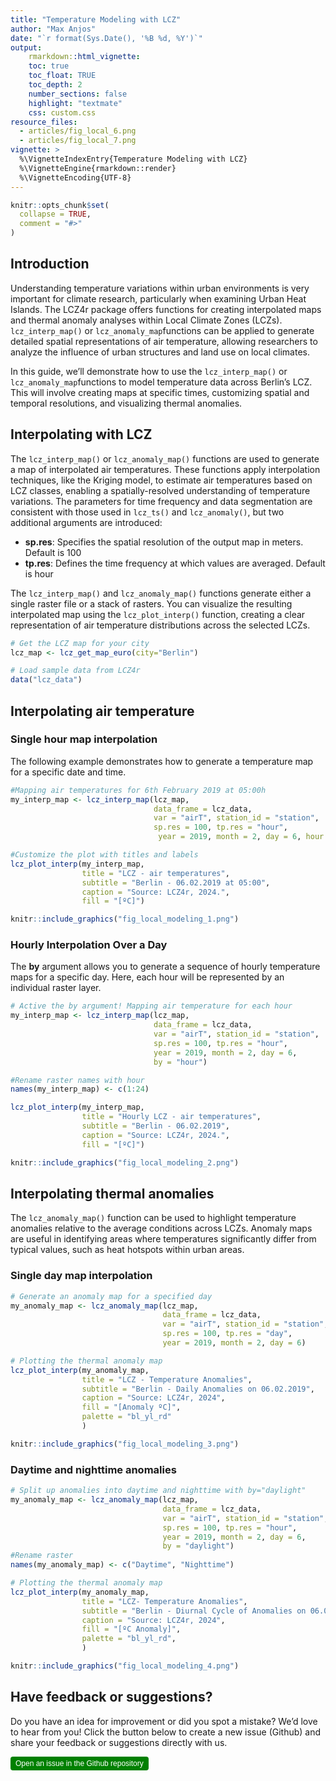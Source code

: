 ```yaml
---
title: "Temperature Modeling with LCZ"
author: "Max Anjos"
date: "`r format(Sys.Date(), '%B %d, %Y')`"
output:
    rmarkdown::html_vignette:
    toc: true
    toc_float: TRUE
    toc_depth: 2
    number_sections: false
    highlight: "textmate"
    css: custom.css
resource_files:
  - articles/fig_local_6.png
  - articles/fig_local_7.png
vignette: >
  %\VignetteIndexEntry{Temperature Modeling with LCZ}
  %\VignetteEngine{rmarkdown::render}
  %\VignetteEncoding{UTF-8}
---
```


```r
knitr::opts_chunk$set(
  collapse = TRUE,
  comment = "#>"
)
```

## Introduction

Understanding temperature variations within urban environments is very important for climate research, particularly when examining Urban Heat Islands. The LCZ4r package offers functions for creating interpolated maps and thermal anomaly analyses within Local Climate Zones (LCZs).  `lcz_interp_map()` or `lcz_anomaly_map`functions can be applied to generate detailed spatial representations of air temperature, allowing researchers to analyze the influence of urban structures and land use on local climates.

In this guide, we’ll demonstrate how to use the `lcz_interp_map()` or `lcz_anomaly_map`functions to model temperature data across Berlin's LCZ. This will involve creating maps at specific times, customizing spatial and temporal resolutions, and visualizing thermal anomalies.

## Interpolating with LCZ 

The `lcz_interp_map()` or `lcz_anomaly_map()` functions are used to generate a map of interpolated air temperatures. These functions apply interpolation techniques, like the Kriging model, to estimate air temperatures based on LCZ classes, enabling a spatially-resolved understanding of temperature variations. The parameters for time frequency and data segmentation are consistent with those used in `lcz_ts()` and `lcz_anomaly()`, but two additional arguments are introduced:

* **sp.res**: Specifies the spatial resolution of the output map in meters. Default is 100
* **tp.res**: Defines the time frequency at which values are averaged. Default is hour

The `lcz_interp_map()` and `lcz_anomaly_map()` functions generate either a single raster file or a stack of rasters. You can visualize the resulting interpolated map using the `lcz_plot_interp()` function, creating a clear representation of air temperature distributions across the selected LCZs.

```r
# Get the LCZ map for your city
lcz_map <- lcz_get_map_euro(city="Berlin")

# Load sample data from LCZ4r
data("lcz_data")
```

## Interpolating air temperature 

### Single hour map interpolation

The following example demonstrates how to generate a temperature map for a specific date and time.

```r

#Mapping air temperatures for 6th February 2019 at 05:00h 
my_interp_map <- lcz_interp_map(lcz_map,
                                data_frame = lcz_data, 
                                var = "airT", station_id = "station",
                                sp.res = 100, tp.res = "hour",
                                 year = 2019, month = 2, day = 6, hour = 5)

#Customize the plot with titles and labels
lcz_plot_interp(my_interp_map, 
                title = "LCZ - air temperatures", 
                subtitle = "Berlin - 06.02.2019 at 05:00",
                caption = "Source: LCZ4r, 2024.",
                fill = "[ºC]")
```

```r
knitr::include_graphics("fig_local_modeling_1.png")
```

### Hourly Interpolation Over a Day

The **by** argument allows you to generate a sequence of hourly temperature maps for a specific day. Here, each hour will be represented by an individual raster layer.

```r

# Active the by argument! Mapping air temperature for each hour
my_interp_map <- lcz_interp_map(lcz_map,
                                data_frame = lcz_data, 
                                var = "airT", station_id = "station",
                                sp.res = 100, tp.res = "hour",
                                year = 2019, month = 2, day = 6,
                                by = "hour")

#Rename raster names with hour
names(my_interp_map) <- c(1:24)

lcz_plot_interp(my_interp_map, 
                title = "Hourly LCZ - air temperatures", 
                subtitle = "Berlin - 06.02.2019",
                caption = "Source: LCZ4r, 2024.",
                fill = "[ºC]")

```

```r
knitr::include_graphics("fig_local_modeling_2.png")
```

## Interpolating thermal anomalies

The `lcz_anomaly_map()` function can be used to highlight temperature anomalies relative to the average conditions across LCZs. Anomaly maps are useful in identifying areas where temperatures significantly differ from typical values, such as heat hotspots within urban areas.

### Single day map interpolation
```r

# Generate an anomaly map for a specified day
my_anomaly_map <- lcz_anomaly_map(lcz_map,
                                  data_frame = lcz_data,
                                  var = "airT", station_id = "station",
                                  sp.res = 100, tp.res = "day",
                                  year = 2019, month = 2, day = 6)

# Plotting the thermal anomaly map
lcz_plot_interp(my_anomaly_map,
                title = "LCZ - Temperature Anomalies",
                subtitle = "Berlin - Daily Anomalies on 06.02.2019",
                caption = "Source: LCZ4r, 2024",
                fill = "[Anomaly ºC]",
                palette = "bl_yl_rd"
                )
```

```r
knitr::include_graphics("fig_local_modeling_3.png")
```

### Daytime and nighttime anomalies

```r

# Split up anomalies into daytime and nighttime with by="daylight" 
my_anomaly_map <- lcz_anomaly_map(lcz_map,
                                  data_frame = lcz_data,
                                  var = "airT", station_id = "station",
                                  sp.res = 100, tp.res = "hour",
                                  year = 2019, month = 2, day = 6,
                                  by = "daylight")
#Rename raster
names(my_anomaly_map) <- c("Daytime", "Nighttime")

# Plotting the thermal anomaly map
lcz_plot_interp(my_anomaly_map,
                title = "LCZ- Temperature Anomalies",
                subtitle = "Berlin - Diurnal Cycle of Anomalies on 06.02.2019",
                caption = "Source: LCZ4r, 2024",
                fill = "[ºC Anomaly]",
                palette = "bl_yl_rd",
                )
```

```r
knitr::include_graphics("fig_local_modeling_4.png")
```



## Have feedback or suggestions?
Do you have an idea for improvement or did you spot a mistake? We'd love to hear from you! Click the button below to create a new issue (Github) and share your feedback or suggestions directly with us.

<button type="button" class="btn" style="background-color: #008000; color: white; padding: .25rem .5rem; font-size: .75rem; border: none; border-radius: .25rem;">
  <a href='https://github.com/ByMaxAnjos/LCZ4r/issues/new' style="text-decoration: none; color: white;">
    Open an issue in the Github repository
  </a>
</button>







